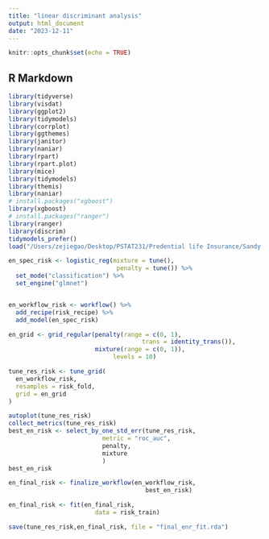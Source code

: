 ```yaml
---
title: "linear discriminant analysis"
output: html_document
date: "2023-12-11"
---
```


```r
knitr::opts_chunk$set(echo = TRUE)
```

## R Markdown

```r
library(tidyverse)
library(visdat)
library(ggplot2)
library(tidymodels)
library(corrplot)
library(ggthemes)
library(janitor)
library(naniar)
library(rpart)
library(rpart.plot)
library(mice)
library(tidymodels)
library(themis)
library(naniar)
# install.packages("xgboost")
library(xgboost)
# install.packages("ranger")
library(ranger)
library(discrim)
tidymodels_prefer()
load("/Users/zejiegao/Desktop/PSTAT231/Predential life Insurance/Sandy's Final Project/risk_analysis_data.RData")
```

```r
en_spec_risk <- logistic_reg(mixture = tune(), 
                              penalty = tune()) %>%
  set_mode("classification") %>%
  set_engine("glmnet")


en_workflow_risk <- workflow() %>% 
  add_recipe(risk_recipe) %>% 
  add_model(en_spec_risk)

en_grid <- grid_regular(penalty(range = c(0, 1),
                                     trans = identity_trans()),
                        mixture(range = c(0, 1)),
                             levels = 10)

tune_res_risk <- tune_grid(
  en_workflow_risk,
  resamples = risk_fold, 
  grid = en_grid
)
```


```r
autoplot(tune_res_risk)
collect_metrics(tune_res_risk)
best_en_risk <- select_by_one_std_err(tune_res_risk,
                          metric = "roc_auc",
                          penalty,
                          mixture
                          )
best_en_risk

en_final_risk <- finalize_workflow(en_workflow_risk,
                                      best_en_risk)

en_final_risk <- fit(en_final_risk, 
                        data = risk_train)
```

```r
save(tune_res_risk,en_final_risk, file = "final_enr_fit.rda")
```


